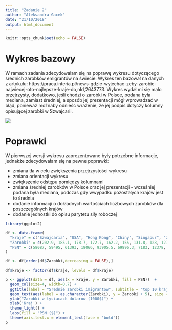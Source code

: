 ```yaml
---
title: "Zadanie 2"
author: "Aleksandra Gacek"
date: "21/10/2018"
output: html_document
---
```

```r
knitr::opts_chunk$set(echo = FALSE)
```

# Wykres bazowy

W ramach zadania zdecydowałam się na poprawę wykresu dotyczącego średnich zarobków emigrantów na świecie. Wykres ten bazował na danych z artykułu: 
https://praca.interia.pl/news-gdzie-wyjechac-zeby-zarobic-najwiecej-oto-najlepsze-kraje-do,nId,2643773. Wykres wydał mi się mało przejrzysty, dodatkowo, jeśli chodzi o zarobki w Polsce, podana była mediana, zamiast średniej, a sposób jej prezentacji mógł wprowadzać w błąd, ponieważ możnaby odnieść wrażenie, że jej podpis dotyczy kolumny opisującej zarobki w Szwajcarii.

![](przed.png)


# Poprawki

W pierwszej wersji wykresu zaprezentowane były potrzebne informacje, jednakże zdecydowałam się na pewne poprawki:

* zmiana tła w celu zwiększenia przejrzystości wykresu
* zmiana orientacji wykresu
* zwiększenie odstępu pomiędzy kolumnami
* zmiana średniej zarobków w Polsce oraz jej prezentacji - wcześniej podana była mediana, podczas gdy wwypadku pozostałych krajów jest to średnia
* dodanie informacji o dokładnych wartościach liczbowych zarobków dla poszczególnych krajów
* dodanie jednostki do opisu parytetu siły roboczej

```r
library(ggplot2)

df <- data.frame(
  "kraje" = c("Szwajcaria", "USA", "Hong Kong", "Chiny", "Singapur", "ZEA", "Indie", "Indonezja", "Japonia", "Australia", "Polska"),
  "Zarobki" = c(202.9, 185.1, 178.7, 172.7, 162.2, 155, 131.8, 128, 127.4, 125.8, 15.5),
  "PSN" = c(58087, 59495, 61393, 18066, 93905.5, 69896.3, 7183, 12378, 44426, 50334, 29521)
)

df <- df[order(df$Zarobki,decreasing = FALSE),]

df$kraje <- factor(df$kraje, levels = df$kraje)

p <- ggplot(data = df, aes(x = kraje, y = Zarobki, fill = PSN))  + 
  geom_col(size=4, width=0.7) + 
  ggtitle(label = "Srednie zarobki imigrantow", subtitle = "top 10 krajow")  + 
  geom_text(aes(label = as.character(Zarobki), y = Zarobki + 5), size = 5) + 
  ylab("Zarobki w tysiacach dolarow (1000$)") + 
  xlab('Kraj') +
  theme_light() + 
  labs(fill = "PSN ($)") +
  theme(axis.text.x = element_text(face = 'bold'))
p
```

